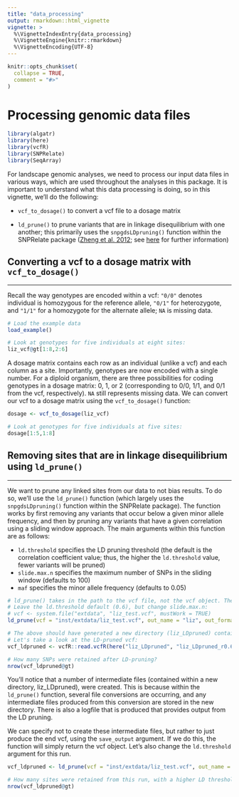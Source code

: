 ```yaml
---
title: "data_processing"
output: rmarkdown::html_vignette
vignette: >
  %\VignetteIndexEntry{data_processing}
  %\VignetteEngine{knitr::rmarkdown}
  %\VignetteEncoding{UTF-8}
---
```


```r
knitr::opts_chunk$set(
  collapse = TRUE,
  comment = "#>"
)
```

# Processing genomic data files

```r
library(algatr)
library(here)
library(vcfR)
library(SNPRelate)
library(SeqArray)
```

For landscape genomic analyses, we need to process our input data files in various ways, which are used throughout the analyses in this package. It is important to understand what this data processing is doing, so in this vignette, we'll do the following:

-   `vcf_to_dosage()` to convert a vcf file to a dosage matrix

-   `ld_prune()` to prune variants that are in linkage disequilibrium with one another; this primarily uses the `snpgdsLDpruning()` function within the SNPRelate package ([Zheng et al. 2012](10.1093/bioinformatics/bts606); see [here](https://www.bioconductor.org/packages/release/bioc/manuals/SNPRelate/man/SNPRelate.pdf) for further information)

## Converting a vcf to a dosage matrix with `vcf_to_dosage()`

------------------------------------------------------------------------

Recall the way genotypes are encoded within a vcf: `"0/0"` denotes individual is homozygous for the reference allele, `"0/1"` for heterozygote, and `"1/1"` for a homozygote for the alternate allele; `NA` is missing data.

```r
# Load the example data
load_example()

# Look at genotypes for five individuals at eight sites:
liz_vcf@gt[1:8,2:6]
```

A dosage matrix contains each row as an individual (unlike a vcf) and each column as a site. Importantly, genotypes are now encoded with a single number. For a diploid organism, there are three possibilities for coding genotypes in a dosage matrix: 0, 1, or 2 (corresponding to 0/0, 1/1, and 0/1 from the vcf, respectively). `NA` still represents missing data. We can convert our vcf to a dosage matrix using the `vcf_to_dosage()` function:

```r
dosage <- vcf_to_dosage(liz_vcf)

# Look at genotypes for five individuals at five sites:
dosage[1:5,1:8]
```

## Removing sites that are in linkage disequilibrium using `ld_prune()`

------------------------------------------------------------------------

We want to prune any linked sites from our data to not bias results. To do so, we'll use the `ld_prune()` function (which largely uses the `snpgdsLDpruning()` function within the SNPRelate package). The function works by first removing any variants that occur  below a given minor allele frequency, and then by pruning any variants that have a given correlation using a sliding window approach. The main arguments within this function are as follows:

-   `ld.threshold` specifies the LD pruning threshold (the default is the correlation coefficient value; thus, the higher the `ld.threshold` value, fewer variants will be pruned)
-   `slide.max.n` specifies the maximum number of SNPs in the sliding window (defaults to 100)
-   `maf` specifies the minor allele frequency (defaults to 0.05)

```r
# ld_prune() takes in the path to the vcf file, not the vcf object. The vcf used to generate the test dataset is in the extdata directory
# Leave the ld.threshold default (0.6), but change slide.max.n:
# vcf <- system.file("extdata", "liz_test.vcf", mustWork = TRUE)
ld_prune(vcf = "inst/extdata/liz_test.vcf", out_name = "liz", out_format = "vcf", slide.max.n=10)

# The above should have generated a new directory (liz_LDpruned) containing several files
# Let's take a look at the LD-pruned vcf:
vcf_ldpruned <- vcfR::read.vcfR(here("liz_LDpruned", "liz_LDpruned_r0.6_n10.vcf"))

# How many SNPs were retained after LD-pruning?
nrow(vcf_ldpruned@gt)
```

You'll notice that a number of intermediate files (contained within a new directory, liz_LDpruned), were created. This is because within the `ld_prune()` function, several file conversions are occurring, and any intermediate files produced from this conversion are stored in the new directory. There is also a logfile that is produced that provides output from the LD pruning.

We can specify not to create these intermediate files, but rather to just produce the end vcf, using the `save_output` argument. If we do this, the function will simply return the vcf object. Let's also change the `ld.threshold` argument for this run.

```r
vcf_ldpruned <- ld_prune(vcf = "inst/extdata/liz_test.vcf", out_name = "liz", out_format = "vcf", ld.threshold = 0.9, slide.max.n=10, save_output = FALSE)

# How many sites were retained from this run, with a higher LD threshold correlation value?
nrow(vcf_ldpruned@gt)
```
